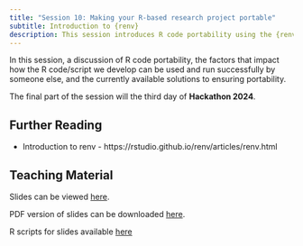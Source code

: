 ```yaml
---
title: "Session 10: Making your R-based research project portable"
subtitle: Introduction to {renv}
description: This session introduces R code portability using the {renv} package.
---
```


In this session, a discussion of R code portability, the factors that impact how the R code/script we develop can be used and run successfully by someone else, and the currently available solutions to ensuring portability.

The final part of the session will the third day of **Hackathon 2024**.

## Further Reading

-   Introduction to renv - https://rstudio.github.io/renv/articles/renv.html

## Teaching Material

Slides can be viewed [here](https://oxford-ihtm.io/open-reproducible-science/session10.html).

PDF version of slides can be downloaded [here](https://oxford-ihtm.io/open-reproducible-science/pdf/session10-portable-r-projects.pdf).

R scripts for slides available [here](https://github.com/OxfordIHTM/open-reproducible-science/blob/main/session10.Rmd)